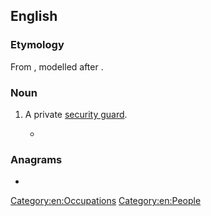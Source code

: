 ==English==

===Etymology===
From {{af|en|rent|a|cop}}, modelled after {{m|en|rent-a-car}}.

===Noun===
{{en-noun}}
# {{lb|en|colloquial|derogatory}} A private [[security guard]].
#* {{RQ:Gibson Neuromancer|page=24|passage=“What got into you tonight? Why'd you pull that scene at the arcade? I had to mess up this '''rentacop''' came after me with nunchucks.”}}

===Anagrams===
* {{anagrams|en|a=acenoprt|Caperton|co-parent|coparent|portance}}

[[Category:en:Occupations]]
[[Category:en:People]]